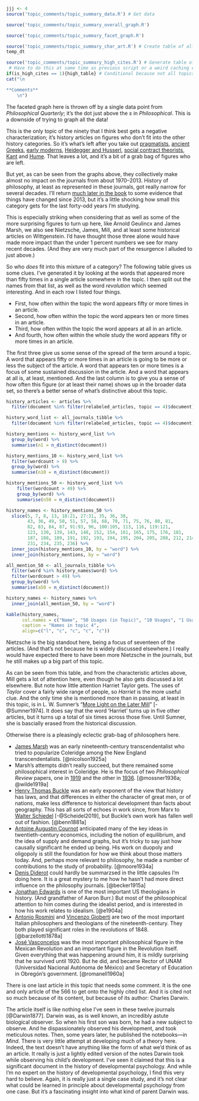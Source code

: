 ```r
jjj <- 4
source('topic_comments/topic_summary_data.R') # Get data
```

```r
source('topic_comments/topic_summary_overall_graph.R')
```

```r
source('topic_comments/topic_summary_facet_graph.R')
```

```r
source('topic_comments/topic_summary_char_art.R') # Create table of all articles in topic
temp_dt
```

```r
source('topic_comments/topic_summary_high_cites.R') # Generate table of highly cited articles. 
 # Have to do this at same time as previous script or a weird caching error occurs.
if(is_high_cites == 1){high_table} # Conditional because not all topics have high cites
cat("\n

**Comments**
	\n")
```

The faceted graph here is thrown off by a single data point from _Philosophical Quarterly_; it's the dot just above the _s_ in _Philosophical_. This is a downside of trying to graph all the data!

This is the only topic of the ninety that I think best gets a negative characterization; it's history articles on figures who don't fit into the other history categories. So it's what's left after you take out [pragmatists](#topic05), [ancient Greeks](#topic13), [early moderns](#topic21), [Heidegger and Husserl](#topic27), [social contract theorists](#topic31), [Kant](#topic32) and [Hume](#topic45). That leaves a lot, and it's a bit of a grab bag of figures who are left. 

But yet, as can be seen from the graphs above, they collectively make almost no impact on the journals from about 1970–2013. History of philosophy, at least as represented in these journals, got really narrow for several decades. I'll return [much later in the book](#imprint-section) to some evidence that things have changed since 2013, but it's a little shocking how small this category gets for the last forty-odd years I'm studying.

This is especially striking when considering that as well as some of the more surprising figures to turn up here, like Arnold Geulincx and James Marsh, we also see Nietzsche, James, Mill, and at least some historical articles on Wittgenstein. I'd have thought those three alone would have made more impact than the under 1 percent numbers we see for many recent decades. (And they are very much part of the resurgence I alluded to just above.)

So who _does_ fit into this mixture of a category? The following table gives us some clues. I've generated it by looking at the words that appeared more than fifty times in a single article somewhere in the topic. I then split out the names from that list, as well as the word _revolution_ which seemed interesting. And in each row I listed four things.

- First, how often within the topic the word appears fifty or more times in an article.
- Second, how often within the topic the word appears ten or more times in an article.
- Third, how often within the topic the word appears at all in an article.
- And fourth, how often within the whole study the word appears fifty or more times in an article.

The first three give us some sense of the spread of the term around a topic. A word that appears fifty or more times in an article is going to be more or less the subject of the article. A word that appears ten or more times is a focus of some sustained discussion in the article. And a word that appears at all is, at least, mentioned. And the last column is to give you a sense of how often this figure (or at least their name) shows up in the broader data set, so there's a better sense of what's distinctive about this topic.

```r
history_articles <- articles %>%
  filter(document %in% filter(relabeled_articles, topic == 4)$document)

history_word_list <- all_journals_tibble %>%
  filter(document %in% filter(relabeled_articles, topic == 4)$document)

history_mentions <- history_word_list %>%
  group_by(word) %>%
  summarise(n1 = n_distinct(document))

history_mentions_10 <- history_word_list %>%
  filter(wordcount > 9) %>%
  group_by(word) %>%
  summarise(n10 = n_distinct(document))

history_mentions_50 <- history_word_list %>%
    filter(wordcount > 49) %>%
    group_by(word) %>%
    summarise(n50 = n_distinct(document))

history_names <- history_mentions_50 %>%
  slice(5, 7, 8, 13, 18:21, 27:31, 35, 36, 38,
        43, 36, 49, 50, 51, 57, 58, 68, 70, 71, 75, 76, 80, 81,
        82, 83, 84, 87, 91:93, 96, 100:105, 113, 116, 119:121,
        123, 130, 139, 143, 148, 152, 154, 161, 165, 175, 176, 181, 
        187, 188, 189, 191, 192, 193, 194, 195, 204, 205, 208, 212, 214, 
        231, 234, 235, 236) %>%
  inner_join(history_mentions_10, by = "word") %>%
  inner_join(history_mentions, by = "word") 

all_mention_50 <- all_journals_tibble %>%
  filter(word %in% history_names$word) %>%
  filter(wordcount > 49) %>%
  group_by(word) %>%
  summarise(a50 = n_distinct(document))

history_names <- history_names %>%
  inner_join(all_mention_50, by = "word")
```

```r
kable(history_names, 
      col.names = c("Name", "50 Usages (in Topic)", "10 Usages", "1 Usage", "50 Usages (Anywhere)"), 
      caption = "Names in topic 4",
      align=c("l", "c", "c", "c", "c"))
```

Nietzsche is the big standout here, being a focus of seventeen of the articles. (And that's not because he is widely discussed elsewhere.) I really would have expected there to have been more Nietzsche in the journals, but he still makes up a big part of this topic.

As can be seen from this table, and from the characteristic articles above, Mill gets a lot of attention here, even though he also gets discussed a lot elsewhere. But note how little attention Harriet Taylor gets. The uses of _Taylor_ cover a fairly wide range of people, so _Harriet_ is the more useful clue. And the only time she is mentioned more than in passing, at least in this topic, is in L. W. Sumner's "[More Light on the Later Mill](https://philpapers.org/rec/SUMMLO)" [-@Sumner1974]. It does say that the word 'Harriet' turns up in five other articles, but it turns up a total of six times across those five. Until Sumner, she is bascially erased from the historical discussion.

Otherwise there is a pleasingly eclectic grab-bag of philosophers here.

- [James Marsh](https://philpapers.org/rec/NICJMA) was an early nineteenth-century transcendentalist who tried to popularize Coleridge among the New England transcendentalists. [@nicolson1925a]
- Marsh's attempts didn't really succeed, but there remained some philosophical interest in Coleridge. He is the focus of two _Philosophical Review_ papers, one in [1919](https://philpapers.org/rec/WILTDO-5) and the other in [1936](https://philpapers.org/rec/MOSCAB). [@mossner1936a; @wilde1919a]
- [Henry Thomas Buckle](https://philpapers.org/rec/BENBAT) was an early exponent of the view that history has laws, and that differences in either the character of great men, or of nations, make less difference to historical development than facts about geography. This has all sorts of echoes in work since, from Marx to [Walter Schiedel](https://press.princeton.edu/books/hardcover/9780691172187/escape-from-rome) [-@Scheidel2019], but Buckle's own work has fallen well out of fashion. [@benn1881a]
- [Antoine Augustin Cournot](https://philpapers.org/rec/MOOTPO-5) anticipated many of the key ideas in twentieth-century economics, including the notion of equilibrium, and the idea of supply and demand graphs, but it's tricky to say just how causally significant he ended up being. His work on duopoly and oligopoly is still the foundation for how we think about those matters today. And, perhaps more relevant to philosophy, he made a number of contributions to the study of probability. [@moore1934a]
- [Denis Diderot](https://philpapers.org/rec/BECTDO-2) could hardly be summarzsed in the little capsules I'm doing here. It is a great mystery to me how he hasn't had more direct influence on the philosophy journals. [@becker1915a]
- [Jonathan Edwards](https://philpapers.org/rec/EWOJE) is one of the most important US theologians in history. (And grandfather of Aaron Burr.) But most of the philosophical attention to him comes during the idealist period, and is interested in how his work relates to idealism. [@e1904a]
- [Antonio Rosmini](https://philpapers.org/rec/BARPII) and [Vincenzo Gioberti](https://philpapers.org/rec/BARPII) are two of the most important Italian philosophers and theologians of the nineteenth-century. They both played significant roles in the revolutions of 1848. [@barzellotti1878a]
- [José Vasconcelos](https://philpapers.org/rec/ROMBIM) was the most important philosophical figure in the Mexican Revolution and an important figure in the Revolution itself. Given everything that was happening around him, it is mildly surprising that he survived until 1920. But he did, and became Rector of UNAM (Universidad Nacional Autónoma de México) and Secretary of Education in Obregón's government. [@romanell1960a]

There is one last article in this topic that needs some comment. It is the one and only article of the 566 to get onto the highly cited list. And it is cited not so much because of its content, but because of its author: Charles Darwin.

The article itself is like nothing else I've seen in these twelve journals [@Darwin1877]. Darwin was, as is well known, an incredibly astute biological observer. So when his first son was born, he had a new subject to observe. And he dispassionately observed his development, and took meticulous notes. Then, some years later, he published the notebooks—in _Mind_. There is very little attempt at developing much of a theory here. Indeed, the text doesn't have anything like the form of what we'd think of as an article. It really is just a lightly edited version of the notes Darwin took while observing his child's development. I've seen it claimed that this is a significant document in the history of developmental psychology. And while I'm no expert on the history of developmental psychology, I find this very hard to believe. Again, it is really just a single case study, and it's not clear what could be learned in principle about developmental psychology from one case. But it's a fascinating insight into what kind of parent Darwin was.

